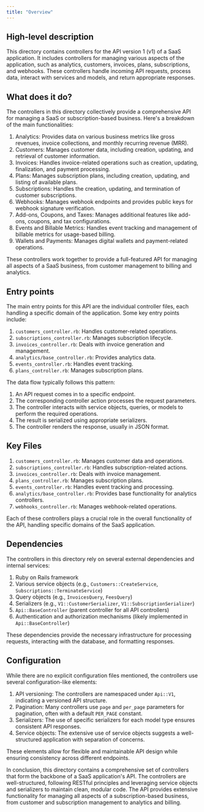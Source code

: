 ```yaml
---
title: "Overview"
---
```


## High-level description
This directory contains controllers for the API version 1 (v1) of a SaaS application. It includes controllers for managing various aspects of the application, such as analytics, customers, invoices, plans, subscriptions, and webhooks. These controllers handle incoming API requests, process data, interact with services and models, and return appropriate responses.

## What does it do?
The controllers in this directory collectively provide a comprehensive API for managing a SaaS or subscription-based business. Here's a breakdown of the main functionalities:

1. Analytics: Provides data on various business metrics like gross revenues, invoice collections, and monthly recurring revenue (MRR).
2. Customers: Manages customer data, including creation, updating, and retrieval of customer information.
3. Invoices: Handles invoice-related operations such as creation, updating, finalization, and payment processing.
4. Plans: Manages subscription plans, including creation, updating, and listing of available plans.
5. Subscriptions: Handles the creation, updating, and termination of customer subscriptions.
6. Webhooks: Manages webhook endpoints and provides public keys for webhook signature verification.
7. Add-ons, Coupons, and Taxes: Manages additional features like add-ons, coupons, and tax configurations.
8. Events and Billable Metrics: Handles event tracking and management of billable metrics for usage-based billing.
9. Wallets and Payments: Manages digital wallets and payment-related operations.

These controllers work together to provide a full-featured API for managing all aspects of a SaaS business, from customer management to billing and analytics.

## Entry points
The main entry points for this API are the individual controller files, each handling a specific domain of the application. Some key entry points include:

1. `customers_controller.rb`: Handles customer-related operations.
2. `subscriptions_controller.rb`: Manages subscription lifecycle.
3. `invoices_controller.rb`: Deals with invoice generation and management.
4. `analytics/base_controller.rb`: Provides analytics data.
5. `events_controller.rb`: Handles event tracking.
6. `plans_controller.rb`: Manages subscription plans.

The data flow typically follows this pattern:
1. An API request comes in to a specific endpoint.
2. The corresponding controller action processes the request parameters.
3. The controller interacts with service objects, queries, or models to perform the required operations.
4. The result is serialized using appropriate serializers.
5. The controller renders the response, usually in JSON format.

## Key Files
1. `customers_controller.rb`: Manages customer data and operations.
2. `subscriptions_controller.rb`: Handles subscription-related actions.
3. `invoices_controller.rb`: Deals with invoice management.
4. `plans_controller.rb`: Manages subscription plans.
5. `events_controller.rb`: Handles event tracking and processing.
6. `analytics/base_controller.rb`: Provides base functionality for analytics controllers.
7. `webhooks_controller.rb`: Manages webhook-related operations.

Each of these controllers plays a crucial role in the overall functionality of the API, handling specific domains of the SaaS application.

## Dependencies
The controllers in this directory rely on several external dependencies and internal services:

1. Ruby on Rails framework
2. Various service objects (e.g., `Customers::CreateService`, `Subscriptions::TerminateService`)
3. Query objects (e.g., `InvoicesQuery`, `FeesQuery`)
4. Serializers (e.g., `V1::CustomerSerializer`, `V1::SubscriptionSerializer`)
5. `Api::BaseController` (parent controller for all API controllers)
6. Authentication and authorization mechanisms (likely implemented in `Api::BaseController`)

These dependencies provide the necessary infrastructure for processing requests, interacting with the database, and formatting responses.

## Configuration
While there are no explicit configuration files mentioned, the controllers use several configuration-like elements:

1. API versioning: The controllers are namespaced under `Api::V1`, indicating a versioned API structure.
2. Pagination: Many controllers use `page` and `per_page` parameters for pagination, often with a default `PER_PAGE` constant.
3. Serializers: The use of specific serializers for each model type ensures consistent API responses.
4. Service objects: The extensive use of service objects suggests a well-structured application with separation of concerns.

These elements allow for flexible and maintainable API design while ensuring consistency across different endpoints.

In conclusion, this directory contains a comprehensive set of controllers that form the backbone of a SaaS application's API. The controllers are well-structured, following RESTful principles and leveraging service objects and serializers to maintain clean, modular code. The API provides extensive functionality for managing all aspects of a subscription-based business, from customer and subscription management to analytics and billing.